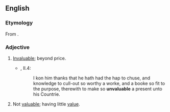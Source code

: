 ==English==

===Etymology===
From {{prefix|un|valuable|lang=en}}.

===Adjective===
{{en-adj}}

# {{context|obsolete|lang=en}} [[invaluable|Invaluable]]; beyond price. {{defdate|16th-18th c.}}
#* {{RQ:Flr Mntgn Essays}}, II.4:
#*: I kon him thanks that he hath had the hap to chuse, and knowledge to cull-out so worthy a worke, and a booke so fit to the purpose, therewith to make so '''unvaluable''' a present unto his Countrie.
# {{context|rare|lang=en}} Not [[valuable]]; having little [[value]]. {{defdate|from 17th c.}}